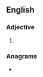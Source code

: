 ==English==

===Adjective===
{{head|en|adjective comparative form}}

# {{en-comparative of|astute}}

===Anagrams===
* {{l|en|stature}}